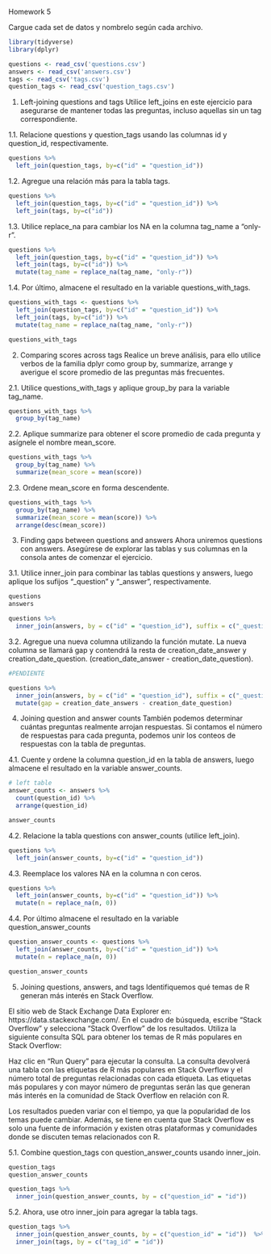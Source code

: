 Homework 5

Cargue cada set de datos y nombrelo según cada archivo.
```{r}

library(tidyverse)
library(dplyr)

questions <- read_csv('questions.csv')
answers <- read_csv('answers.csv')
tags <- read_csv('tags.csv')
question_tags <- read_csv('question_tags.csv')

```
1. Left-joining questions and tags
Utilice left_joins en este ejercicio para asegurarse de mantener todas las preguntas, incluso
aquellas sin un tag correspondiente.


1.1. Relacione questions y question_tags usando las columnas id y question_id,
respectivamente.

```{r}
questions %>%
  left_join(question_tags, by=c("id" = "question_id"))
```


1.2. Agregue una relación más para la tabla tags.

```{r}
questions %>%
  left_join(question_tags, by=c("id" = "question_id")) %>%
  left_join(tags, by=c("id"))
```


1.3. Utilice replace_na para cambiar los NA en la columna tag_name a "only-r".

```{r}

questions %>%
  left_join(question_tags, by=c("id" = "question_id")) %>%
  left_join(tags, by=c("id")) %>%
  mutate(tag_name = replace_na(tag_name, "only-r"))
```

1.4. Por último, almacene el resultado en la variable questions_with_tags.

```{r}
questions_with_tags <- questions %>%
  left_join(question_tags, by=c("id" = "question_id")) %>%
  left_join(tags, by=c("id")) %>%
  mutate(tag_name = replace_na(tag_name, "only-r"))

questions_with_tags
```
2. Comparing scores across tags
Realice un breve análisis, para ello utilice verbos de la familia dplyr como group by, summarize,
arrange y averigue el score promedio de las preguntas más frecuentes.


2.1. Utilice questions_with_tags y aplique group_by para la variable tag_name.

```{r}
questions_with_tags %>%
  group_by(tag_name) 
```

2.2. Aplique summarize para obtener el score promedio de cada pregunta y asígnele el
nombre mean_score.

```{r}

questions_with_tags %>%
  group_by(tag_name) %>%
  summarize(mean_score = mean(score))

```

2.3. Ordene mean_score en forma descendente.

```{r}
questions_with_tags %>%
  group_by(tag_name) %>%
  summarize(mean_score = mean(score)) %>%
  arrange(desc(mean_score))
```
3. Finding gaps between questions and answers
Ahora uniremos questions con answers. Asegúrese de explorar las tablas y sus columnas en la
consola antes de comenzar el ejercicio.

3.1. Utilice inner_join para combinar las tablas questions y answers, luego aplique los sufijos
"_question" y "_answer", respectivamente.

```{r}
questions
answers

questions %>%
  inner_join(answers, by = c("id" = "question_id"), suffix = c("_question", "_answers")) 
```

3.2. Agregue una nueva columna utilizando la función mutate. La nueva columna se llamará
gap y contendrá la resta de creation_date_answer y creation_date_question.
(creation_date_answer - creation_date_question).

```{r}
#PENDIENTE

questions %>%
  inner_join(answers, by = c("id" = "question_id"), suffix = c("_question", "_answers")) %>%
  mutate(gap = creation_date_answers - creation_date_question)

```

4. Joining question and answer counts
También podemos determinar cuántas preguntas realmente arrojan respuestas. Si contamos el
número de respuestas para cada pregunta, podemos unir los conteos de respuestas con la tabla
de preguntas.

4.1. Cuente y ordene la columna question_id en la tabla de answers, luego almacene el
resultado en la variable answer_counts.

```{r}
# left table
answer_counts <- answers %>%
  count(question_id) %>%
  arrange(question_id)

answer_counts
```

4.2. Relacione la tabla questions con answer_counts (utilice left_join).

```{r}
questions %>%
  left_join(answer_counts, by=c("id" = "question_id")) 
```

4.3. Reemplace los valores NA en la columna n con ceros.

```{r}
questions %>%
  left_join(answer_counts, by=c("id" = "question_id")) %>%
  mutate(n = replace_na(n, 0))
```

4.4. Por último almacene el resultado en la variable question_answer_counts

```{r}
question_answer_counts <- questions %>%
  left_join(answer_counts, by=c("id" = "question_id")) %>%
  mutate(n = replace_na(n, 0))

question_answer_counts
```

5. Joining questions, answers, and tags
Identifiquemos qué temas de R generan más interés en Stack Overflow.

El sitio web de Stack Exchange Data Explorer en: https://data.stackexchange.com/.
En el cuadro de búsqueda, escribe "Stack Overflow" y selecciona "Stack Overflow" de los resultados.
Utiliza la siguiente consulta SQL para obtener los temas de R más populares en Stack Overflow:

Haz clic en "Run Query" para ejecutar la consulta.
La consulta devolverá una tabla con las etiquetas de R más populares en Stack Overflow y el número total de preguntas relacionadas con cada etiqueta. Las etiquetas más populares y con mayor número de preguntas serán las que generan más interés en la comunidad de Stack Overflow en relación con R.

Los resultados pueden variar con el tiempo, ya que la popularidad de los temas puede cambiar. Además, se tiene en cuenta que Stack Overflow es solo una fuente de información y existen otras plataformas y comunidades donde se discuten temas relacionados con R.



5.1. Combine question_tags con question_answer_counts usando inner_join.

```{r}
question_tags
question_answer_counts

question_tags %>%
  inner_join(question_answer_counts, by = c("question_id" = "id"))
```

5.2. Ahora, use otro inner_join para agregar la tabla tags.

```{r}
question_tags %>%
  inner_join(question_answer_counts, by = c("question_id" = "id"))  %>%
  inner_join(tags, by = c("tag_id" = "id"))
```

